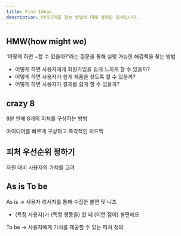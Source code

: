 ```yaml
---
title: Find Ideas
description: 아이디어를 찾는 방법에 대해 정리한 문서입니다.
---
```



## HMW(how might we)

‘어떻게 하면 ~할 수 있을까?’라는 질문을 통해 실행 가능한 해결책을 찾는 방법

- 어떻게 하면 사용자에게 회원가입을 쉽게 느끼게 할 수 있을까?
- 어떻게 하면 사용자가 쉽게 제품을 찾도록 할 수 있을까?
- 어떻게 하면 사용자가 결제를 쉽게 할 수 있을까?


## crazy 8

8분 안에 8개의 피처를 구상하는 방법

아이디어를 빠르게 구상하고 즉각적인 피드백


## 피처 우선순위 정하기

자원 대비 사용자의 가치를 고려


## As is To be

As is → 사용자 리서치를 통해 수집한 불편 및 니즈

- (특정 사용자)가 (특정 행동을) 할 때 (이런 점이) 불편해요

To be → 사용자에게 가치를 제공할 수 있는 피처 정의
